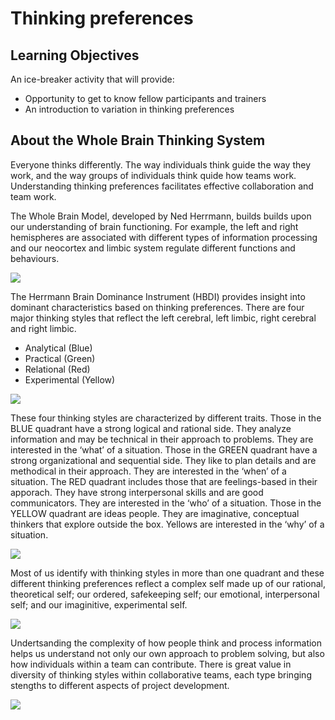 
# Thinking preferences

## Learning Objectives

An ice-breaker activity that will provide: 

- Opportunity to get to know fellow participants and trainers 
- An introduction to variation in thinking preferences

## About the Whole Brain Thinking System

Everyone thinks differently. The way individuals think guide the way they work, and the way groups of individuals think quide how teams work. Understanding thinking preferences facilitates effective collaboration and team work.

The Whole Brain Model, developed by Ned Herrmann, builds builds upon our understanding of brain functioning. For example, the left and right hemispheres are associated with different types of information processing and our neocortex and limbic system regulate different functions and behaviours.

![](images/Brain.jpg)

The Herrmann Brain Dominance Instrument (HBDI) provides insight into dominant characteristics based on thinking preferences. There are four major thinking styles that reflect the left cerebral, left limbic, right cerebral and right limbic.

- Analytical (Blue)
- Practical (Green)
- Relational (Red)
- Experimental (Yellow)

![](images/WholeBrain.jpg)

These four thinking styles are characterized by different traits. Those in the BLUE quadrant have a strong logical and rational side. They analyze information and may be technical in their approach to problems. They are interested in the 'what' of a situation. Those in the GREEN quadrant have a strong organizational and sequential side. They like to plan details and are methodical in their approach. They are interested in the 'when' of a situation.  The RED quadrant includes those that are feelings-based in their apporach. They have strong interpersonal skills and are good communicators. They are interested in the 'who' of a situation. Those in the YELLOW quadrant are ideas people. They are imaginative, conceptual thinkers that explore outside the box. Yellows are interested in the 'why' of a situation.  

![](images/WholeBrainTraits.jpg)

Most of us identify with thinking styles in more than one quadrant and these different thinking preferences reflect a complex self made up of our rational, theoretical self; our ordered, safekeeping self; our emotional, interpersonal self; and our imaginitive, experimental self.

![](images/ComplexSelf.jpg)

Undertsanding the complexity of how people think and process information helps us understand not only our own approach to problem solving, but also how individuals within a team can contribute. There is great value in diversity of thinking styles within collaborative teams, each type bringing stengths to different aspects of project development.

![](images/WorkingStyles.jpg)
